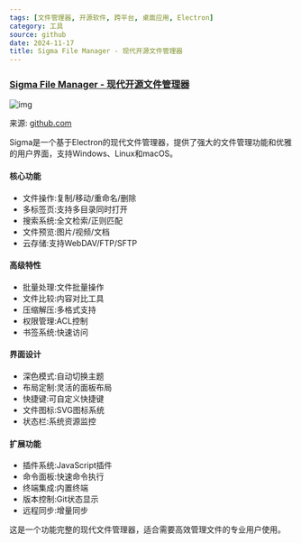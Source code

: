 ```yaml
---
tags: [文件管理器, 开源软件, 跨平台, 桌面应用, Electron]
category: 工具
source: github
date: 2024-11-17
title: Sigma File Manager - 现代开源文件管理器
---
```


### [Sigma File Manager - 现代开源文件管理器](https://github.com/aleksey-hoffman/sigma-file-manager)

![img](https://img.mengpeng.tech/i/2024/12/07/6753f79e1c9c7.webp)

来源: [github.com](https://github.com/aleksey-hoffman/sigma-file-manager)

Sigma是一个基于Electron的现代文件管理器，提供了强大的文件管理功能和优雅的用户界面，支持Windows、Linux和macOS。

#### 核心功能
- 文件操作:复制/移动/重命名/删除
- 多标签页:支持多目录同时打开
- 搜索系统:全文检索/正则匹配
- 文件预览:图片/视频/文档
- 云存储:支持WebDAV/FTP/SFTP

#### 高级特性
- 批量处理:文件批量操作
- 文件比较:内容对比工具
- 压缩解压:多格式支持
- 权限管理:ACL控制
- 书签系统:快速访问

#### 界面设计
- 深色模式:自动切换主题
- 布局定制:灵活的面板布局
- 快捷键:可自定义快捷键
- 文件图标:SVG图标系统
- 状态栏:系统资源监控

#### 扩展功能
- 插件系统:JavaScript插件
- 命令面板:快速命令执行
- 终端集成:内置终端
- 版本控制:Git状态显示
- 远程同步:增量同步

这是一个功能完整的现代文件管理器，适合需要高效管理文件的专业用户使用。 